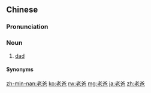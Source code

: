 ==Chinese==
{{zh-forms|alt=老父-Min Nan}}

===Pronunciation===
{{zh-pron
|m=lǎobà
|c=lou5 baa1
|mn=xm,tp,kh,tn,sx,yl,mg,hc,tc:lāu-pē/qz,lk:lǎu-pě/zz:lāu-pēe
|cat=n
}}

===Noun===
{{zh-noun}}

# {{lb|zh|informal|&|affectionate|_|in Mandarin|non-face-to-face|_|in|_|Min Nan}} [[dad]]

====Synonyms====
{{zh-dial|爸爸}}
{{zh-dial|爸爸-2}}

{{zh-cat|Family}}

[[zh-min-nan:老爸]]
[[ko:老爸]]
[[rw:老爸]]
[[mg:老爸]]
[[ja:老爸]]
[[zh:老爸]]